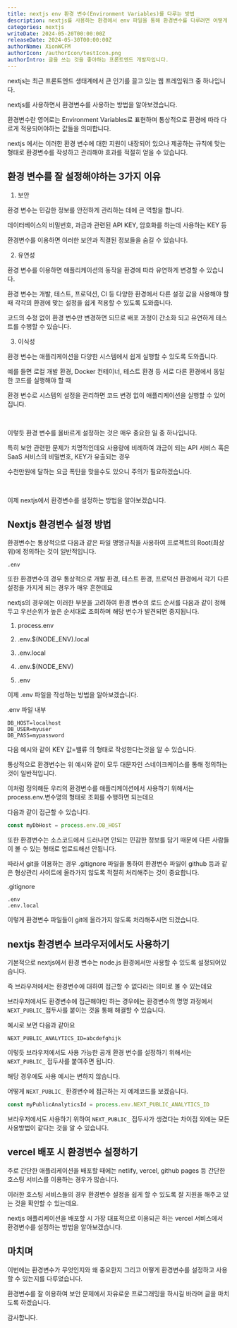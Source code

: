 ```yaml
---
title: nextjs env 환경 변수(Environment Variables)를 다루는 방법
description: nextjs를 사용하는 환경에서 env 파일을 통해 환경변수를 다루려면 어떻게 해야할까요?
categories: nextjs
writeDate: 2024-05-20T00:00:00Z
releaseDate: 2024-05-30T00:00:00Z
authorName: XionWCFM
authorIcon: /authorIcon/testIcon.png
authorIntro: 글을 쓰는 것을 좋아하는 프론트엔드 개발자입니다.
---
```



nextjs는 최근 프론트엔드 생태계에서 큰 인기를 끌고 있는 웹 프레임워크 중 하나입니다.

nextjs를 사용하면서 환경변수를 사용하는 방법을 알아보겠습니다.

환경변수란 영어로는 Environment Variables로 표현하며 통상적으로 환경에 따라 다르게 적용되어야하는 값들을 의미합니다.

nextjs 에서는 이러한 환경 변수에 대한 지원이 내장되어 있으나 제공하는 규칙에 맞는 형태로 환경변수를 작성하고 관리해야 효과를 적절히 얻을 수 있습니다.



## 환경 변수를 잘 설정해야하는 3가지 이유

1. 보안

환경 변수는 민감한 정보를 안전하게 관리하는 데에 큰 역할을 합니다.

데이터베이스의 비밀번호, 과금과 관련된 API KEY, 암호화를 하는데 사용하는 KEY 등

환경변수를 이용하면 이러한 보안과 직결된 정보들을 숨길 수 있습니다.

2. 유연성

환경 변수를 이용하면 애플리케이션의 동작을 환경에 따라 유연하게 변경할 수 있습니다.

환경 변수는 개발, 테스트, 프로덕션, CI 등 다양한 환경에서 다른 설정 값을 사용해야 할 때 각각의 환경에 맞는 설정을 쉽게 적용할 수 있도록 도와줍니다.

코드의 수정 없이 환경 변수만 변경하면 되므로 배포 과정이 간소화 되고 유연하게 테스트를 수행할 수 있습니다.

3. 이식성

환경 변수는 애플리케이션을 다양한 시스템에서 쉽게 실행할 수 있도록 도와줍니다.

예를 들면 로컬 개발 환경, Docker 컨테이너, 테스트 환경 등 서로 다른 환경에서 동일한 코드를 실행해야 할 때

환경 변수로 시스템의 설정을 관리하면 코드 변경 없이 애플리케이션을 실행할 수 있어집니다.


<br/>

이렇듯 환경 변수를 올바르게 설정하는 것은 매우 중요한 일 중 하나입니다.

특히 보안 관련한 문제가 치명적인데요 사용량에 비례하여 과금이 되는 API 서비스 혹은 SaaS 서비스의 비밀번호, KEY가 유출되는 경우

수천만원에 달하는 요금 폭탄을 맞을수도 있으니 주의가 필요하겠습니다.


<br/>

이제 nextjs에서 환경변수를 설정하는 방법을 알아보겠습니다.



## Nextjs 환경변수 설정 방법

환경변수는 통상적으로 다음과 같은 파일 명명규칙을 사용하여 프로젝트의 Root(최상위)에 정의하는 것이 일반적입니다.

```
.env
```

또한 환경변수의 경우 통상적으로 개발 환경, 테스트 환경, 프로덕션 환경에서 각기 다른 설정을 가지게 되는 경우가 매우 흔한데요

nextjs의 경우에는 이러한 부분을 고려하여 환경 변수의 로드 순서를 다음과 같이 정해두고 우선순위가 높은 순서대로 조회하며 해당 변수가 발견되면 중지됩니다.

1. process.env

2. .env.$(NODE_ENV).local

3. .env.local

4. .env.$(NODE_ENV)

5. .env


이제 .env 파일을 작성하는 방법을 알아보겠습니다.

.env 파일 내부

```
DB_HOST=localhost
DB_USER=myuser
DB_PASS=mypassword
```

다음 예시와 같이 KEY 값=밸류 의 형태로 작성한다는것을 알 수 있습니다.

통상적으로 환경변수는 위 예시와 같이 모두 대문자인 스네이크케이스를 통해 정의하는 것이 일반적입니다.

이처럼 정의해둔 우리의 환경변수를 애플리케이션에서 사용하기 위해서는 process.env.변수명의 형태로 조회를 수행하면 되는데요

다음과 같이 접근할 수 있습니다.

```ts
const myDbHost = process.env.DB_HOST
```

또한 환경변수는 소스코드에서 드러나면 안되는 민감한 정보를 담기 때문에 다른 사람들이 볼 수 있는 형태로 업로드해선 안됩니다.

따라서 git을 이용하는 경우 .gitignore 파일을 통하여 환경변수 파일이 github 등과 같은 형상관리 사이트에 올라가지 않도록 적절히 처리해주는 것이 중요합니다.

.gitignore

```
.env
.env.local
```

이렇게 환경변수 파일들이 git에 올라가지 않도록 처리해주시면 되겠습니다.


## nextjs 환경변수 브라우저에서도 사용하기

기본적으로 nextjs에서 환경 변수는 node.js 환경에서만 사용할 수 있도록 설정되어있습니다.

즉 브라우저에서는 환경변수에 대하여 접근할 수 없다라는 의미로 볼 수 있는데요

브라우저에서도 환경변수에 접근해야만 하는 경우에는 환경변수의 명명 과정에서 `NEXT_PUBLIC_`접두사를 붙이는 것을 통해 해결할 수 있습니다.

예시로 보면 다음과 같아요

```
NEXT_PUBLIC_ANALYTICS_ID=abcdefghijk
```

이렇듯 브라우저에서도 사용 가능한 공개 환경 변수를 설정하기 위해서는 `NEXT_PUBLIC_` 접두사를 붙여주면 됩니다.

해당 경우에도 사용 예시는 변하지 않습니다.

어떻게 `NEXT_PUBLIC_` 환경변수에 접근하는 지 예제코드를 보겠습니다.

```ts
const myPublicAnalyticsId = process.env.NEXT_PUBLIC_ANALYTICS_ID
```

브라우저에서도 사용하기 위하여 `NEXT_PUBLIC_` 접두사가 생겼다는 차이점 외에는 모든 사용방법이 같다는 것을 알 수 있습니다.

## vercel 배포 시 환경변수 설정하기

주로 간단한 애플리케이션을 배포할 때에는 netlify, vercel, github pages 등 간단한 호스팅 서비스를 이용하는 경우가 많습니다.

이러한 호스팅 서비스들의 경우 환경변수 설정을 쉽게 할 수 있도록 잘 지원을 해주고 있는 것을 확인할 수 있는데요.

nextjs 애플리케이션을 배포할 시 가장 대표적으로 이용되곤 하는 vercel 서비스에서 환경변수를 설정하는 방법을 알아보겠습니다.



## 마치며

이번에는 환경변수가 무엇인지와 왜 중요한지 그리고 어떻게 환경변수를 설정하고 사용할 수 있는지를 다루었습니다.

환경변수를 잘 이용하여 보안 문제에서 자유로운 프로그래밍을 하시길 바라며 글을 마치도록 하겠습니다.

감사합니다.